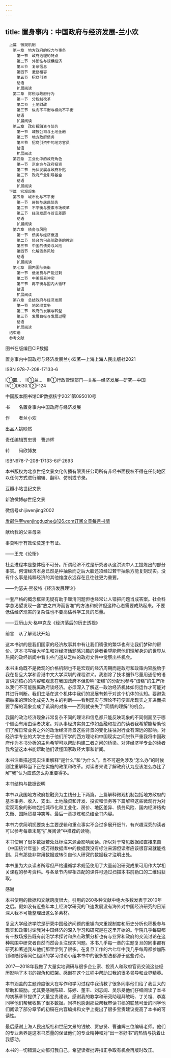 ```yaml
---
---
---
```

title: 置身事内：中国政府与经济发展-兰小欢
---


```
　上篇　微观机制
　　第一章　地方政府的权力与事务
　　　第一节　政府治理的特点
　　　第二节　外部性与规模经济
　　　第三节　复杂信息
　　　第四节　激励相容
　　　第五节　招商引资
　　　结语
　　　扩展阅读
　　第二章　财税与政府行为
　　　第一节　分税制改革
　　　第二节　土地财政
　　　第三节　纵向不平衡与横向不平衡
　　　结语
　　　扩展阅读
　　第三章　政府投融资与债务
　　　第一节　城投公司与土地金融
　　　第二节　地方政府债务
　　　第三节　招商引资中的地方官员
　　　结语
　　　扩展阅读
　　第四章　工业化中的政府角色
　　　第一节　京东方与政府投资
　　　第二节　光伏发展与政府补贴
　　　第三节　政府产业引导基金
　　　结语
　　　扩展阅读
　下篇　宏观现象
　　第五章　城市化与不平衡
　　　第一节　房价与居民债务
　　　第二节　不平衡与要素市场改革
　　　第三节　经济发展与贫富差距
　　　结语
　　　扩展阅读
　　第六章　债务与风险
　　　第一节　债务与经济衰退
　　　第二节　债台为何高筑欧美的教训
　　　第三节　中国的债务与风险
　　　第四节　化解债务风险
　　　结语
　　　扩展阅读
　　第七章　国内国际失衡
　　　第一节　低消费与产能过剩
　　　第二节　中美贸易冲突
　　　第三节　再平衡与国内大循环
　　　结语
　　　扩展阅读
　　第八章　总结政府与经济发展
　　　第一节　地区间竞争
　　　第二节　政府的发展与转型
　　　第三节　发展目标与发展过程
　　　结语
　　　扩展阅读
　结束语
　参考文献
```




图书在版编目CIP数据


置身事内中国政府与经济发展兰小欢著—上海上海人民出版社2021

ISBN 978-7-208-17133-6

Ⅰ①置…　Ⅱ①兰…　Ⅲ①行政管理部门—关系—经济发展—研究—中国　Ⅳ①D630.1②F124

中国版本图书馆CIP数据核字2021第095010号

书　　名置身事内中国政府与经济发展

作　　者兰小欢

出品人姚映然

责任编辑贾忠贤　曹迪辉

转　　码欣博友

ISBN978-7-208-17133-6/F·2693

本书版权为北京世纪文景文化传播有限责任公司所有非经书面授权不得在任何地区以任何方式进行编辑、翻印、仿制或节录。



豆瓣小站世纪文景

新浪微博@世纪文景

微信号shijiwenjing2002

发邮件至wenjingduzhe@126.com订阅文景每月书情









献给我的父亲母亲





事莫明于有效论莫定于有证。

——王充《论衡》


社会进程本是整体密不可分。所谓经济不过是研究者从这洪流中人工提炼出的部分事实。何谓经济本身已然是种抽象而之后大脑还须经过若干抽象方能复刻现实。没有什么事是纯粹经济的其他维度永远存在且往往更为重要。

——约瑟夫·熊彼特《经济发展理论》


一套严格的概念框架无疑有助于厘清问题但也经常让人错把问题当成答案。社会科学总渴望发现一套“放之四海而皆准”的方法和规律但这种心态需要成熟起来。不要低估经济现实的复杂性也不要高估科学工具的质量。

——亚历山大·格申克龙《经济落后的历史透视》





前言　从了解现状开始


这本书讲的是我们国家的经济故事其中有让我们骄傲的繁华也有让我们梦碎的房价。这本书写给大学生和对经济话题感兴趣的读者希望能帮他们理解身边的世界从热闹的政经新闻中看出些门道从乏味的政府文件中觉察出些机会。

本书主角既不是微观的价格机制也不是宏观的经济周期而是政府和政策内容脱胎于我在复旦大学和香港中文大学深圳的课程讲义。我剔除了技术细节尽量用通俗的语言讲述核心的内容和观念在我国政府不但影响“蛋糕”的分配也参与“蛋糕”的生产所以我们不可能脱离政府谈经济。必须深入了解这一政治经济机体如何运作才可能对其进行判断。我们生活在这个机体中我们的发展有赖于对这个机体的认知。要避免把舶来的理论化成先入为主的判断——看到现实与理论不符便直斥现实之非进而把要了解的现象变成了讥讽的对象——否则就丧失了“同情的理解”的机会。

我国的政治经济现象非常复杂不同的理论和信息都只能反映现象的不同侧面至于哪个侧面有用由读者决定。对从事经济实务工作如金融和投资的读者我希望能帮助他们了解日常业务之外的政治经济背景这些背景的变化往往对行业有深远的影响。对经济学专业的大学生由于他们所学的西方理论和中国现实之间脱节严重我将中国政府作为本书分析的主角希望可以帮助构建二者之间的桥梁。对非经济学专业的读者我希望这本书能帮助他们读懂国家政经大事和新闻。

本书注重描述现实注重解释“是什么”和“为什么”。当不可避免涉及“怎么办”的时候则注重解释当下正在实施的政策和改革。对读者来说了解政府认为应该怎么办比了解“我”认为应该怎么办重要得多。


本书结构与数据说明


本书以我国地方政府投融资为主线分上下两篇。上篇解释微观机制包括地方政府的基本事务、收入、支出、土地融资和开发、投资和债务等下篇解释这些微观行为对宏观现象的影响包括城市化和工业化、房价、地区差异、债务风险、国内经济结构失衡、国际贸易冲突等。最后一章提炼和总结全书内容。

本书力求简明扼要突出主要逻辑和重点事实不会过多展开细节。有兴趣深究的读者可以参考每章末尾“扩展阅读”中推荐的读物。

本书使用了很多数据若处处标注来源会影响阅读。所以对于常见数据如直接来自《中国统计年鉴》或万得数据库中的数据我没有标注来源但读者应该很容易就能找到。只有那些非常用数据或转引自他人研究的数据我才注明出处。

本书虽为大众读者所写但严格遵循学术规范使用了大量前沿研究成果可用作大学相关课程的参考资料。与各章节内容相匹配的课件可通过扫描本书前勒口的二维码获取。


感谢


本书使用的数据和文献跨度很大。引用的260多种文献中绝大多数发表于2010年之后。假如没有近些年本土经济学研究的飞速发展没有海外对中国经济研究的日渐深入我不可能整理出这么多素材。

复旦大学经济学院是研究中国经济问题的重镇向来重视制度和历史分析也积极参与现实和政策讨论我对中国经济的深入学习和研究是在这里开始的。学院几乎每周都有十数场报告既有前沿学术探讨和热点政策分析也有与业界和政府的交流讨论在这种氛围中研究者自然而然会关注现实问题。本书几乎每一章的主题复旦的同事都有研究和著述我从他们那里学到了很多。在复旦工作的六七年中我几乎每周都参加陈钊和陆铭等同仁组织的学习讨论小组本书中的很多想法都源于这些讨论。

2017—2018年我做了大量实地调研与很多企业家、投资人和政府官员交流这些经历影响了本书的视角和框架。感谢在这个过程中帮助过我的很多领导和业界精英。

本书涵盖的主题跨度很大在写作和学习过程中我请教了很多同事他们给了我巨大的帮助和鼓励。尤其要感谢陈硕、陈婷、董丰、刘志阔、吴乐旻他们仔细阅读了本书的初稿章节提供了大量宝贵建议。感谢我的教学和研究助理拜敏旸、丁关祖、李嵩同学他们帮我收集了很多数据。同样也感谢那些帮我审读书稿的聪慧可爱的同学他们阅读了部分章节的初稿在内容编排和文字上提出了很多宝贵建议提高了本书的可读性。

最后感谢上海人民出版社和世纪文景的钱敏、贾忠贤、曹迪辉三位编辑老师。他们的专业素养是这本书质量的保证他们的专业精神和对“出一本好书”的热情与执着让我感动。

本书的一切错漏之处都归我自己。希望读者批评指正争取有机会再版时改正。